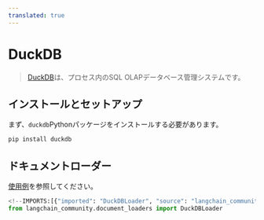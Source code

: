 ```yaml
---
translated: true
---
```


# DuckDB

>[DuckDB](https://duckdb.org/)は、プロセス内のSQL OLAPデータベース管理システムです。

## インストールとセットアップ

まず、`duckdb`Pythonパッケージをインストールする必要があります。

```bash
pip install duckdb
```

## ドキュメントローダー

[使用例](/docs/integrations/document_loaders/duckdb)を参照してください。

```python
<!--IMPORTS:[{"imported": "DuckDBLoader", "source": "langchain_community.document_loaders", "docs": "https://api.python.langchain.com/en/latest/document_loaders/langchain_community.document_loaders.duckdb_loader.DuckDBLoader.html", "title": "DuckDB"}]-->
from langchain_community.document_loaders import DuckDBLoader
```
